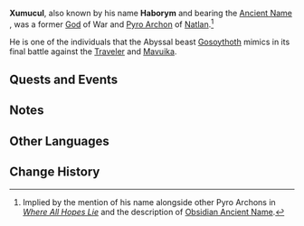 {{Character Infobox
|type             = Mentioned
|image            = 
|caption          = 
|realname         = <!-- Optional, if different from in-game name -->
|deceased         = Past
|pronunciation    =
|element          = Pyro
|region           = Natlan
|affiliation      = The Seven
|title            = Pyro Archon
|title2           = God of War
|ancestry         = <!-- Clan/family -->
|father           = 
|mother           = 
|spouse           = 
|sibling          = 
|child            = 
|relative         = 
|voiceEN          = 
|voiceCN          = 
|voiceJP          = 
|voiceKR          = 
}}
'''Xumucul''', also known by his {{w|Goetic}} name '''Haborym''' and bearing the [[Ancient Name]] {{Ancient Name||'''Kiongozi'''|bearer=1}}, was a former [[God]] of War and [[Pyro Archon]] of [[Natlan]].<ref group="Note">Implied by the mention of his name alongside other Pyro Archons in ''[[Where All Hopes Lie]]'' and the description of [[Obsidian Ancient Name]].</ref>

He is one of the individuals that the Abyssal beast [[Gosoythoth]] mimics in its final battle against the [[Traveler]] and [[Mavuika]].
<!--
==Profile==
-->
==Quests and Events==
{{Quests and Events}}
<!--
==Trivia==
===Etymology===
-->
==Notes==
{{Reflist|note=1}}

==Other Languages==
{{Other Languages|default_hidden=1
|en      = Xumucul
|zhs     = 库穆库尔
|zhs_rm  = Kùmùkù'ěr
|zht     = 庫穆庫爾
|zht_rm  = Kùmùkù'ěr
|ja      = クミュクル
|ja_rm   = Kumyukuru
|ko      = 쿠무쿨
|es      = Xumucul
|fr      = Xumucul
|ru      = Шумукул
|th      = Xumucul
|vi      = Xumucul
|de      = Xumucul
|id      = Xumucul
|pt      = Xumucul
|tr      = Xumucul
|it      = Xumucul
}}

==Change History==
{{Change History|introduced=5.3}}
<!--
==References==
{{Reflist}}
-->